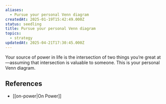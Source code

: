 ```yaml
---
aliases:
  - Pursue your personal Venn diagram
createdAt: 2025-01-19T15:42:49.000Z
status: seedling
title: Pursue your personal Venn diagram
topics:
  - strategy
updatedAt: 2025-04-21T17:30:45.000Z
---
```

Your source of power in life is the intersection of two things you’re great at—assuming that intersection is valuable to someone. This is your personal Venn diagram.

## References

- [[on-power|On Power]]
